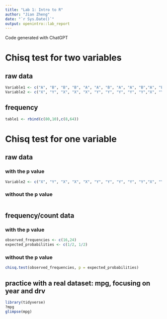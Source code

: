 ---
title: "Lab 1: Intro to R"
author: "Jian Zheng"
date: "`r Sys.Date()`"
output: openintro::lab_report
---

Code generated with ChatGPT

# Chisq test for two variables
## raw data
```{r}
Variable1 <- c("A", "B", "B", "B", "A", "A", "B", "A", "A", "B","A", "B", "B", "B", "A", "B", "B", "A", "A", "B","A", "B", "B", "B", "A", "A", "B", "A", "A", "B","A", "B", "B", "B", "A", "B", "B", "A", "A", "B")
Variable2 <- c("X", "Y", "X", "X", "X", "Y", "Y", "Y", "Y", "Y","X", "Y", "X", "X", "X", "Y", "Y", "Y", "Y", "Y","X", "Y", "X", "X", "X", "Y", "Y", "Y", "Y", "Y","X", "Y", "X", "X", "X", "Y", "Y", "Y", "Y", "Y")


```

## frequency

```{r}
table1 <- rbind(c(80,10),c(8,64))

```

# Chisq test for one variable
## raw data

### with the p value
```{r}
Variable2 <- c("X", "Y", "X", "X", "X", "Y", "Y", "Y", "Y", "Y","X", "Y", "X", "X", "X", "Y", "Y", "Y", "Y", "Y","X", "Y", "Y", "Y", "Y", "Y", "Y", "Y", "Y", "Y","Y", "Y", "X", "X", "X", "Y", "Y", "Y", "Y", "Y", "Z", "Z", "Z", "Z", "Z", "Z", "Z")

```

### without the p value
```{r}

```
## frequency/count data
### with the p value
```{r}
observed_frequencies <- c(16,24)
expected_probabilities <- c(1/2, 1/2)

```
### without the p value
```{r}
chisq.test(observed_frequencies, p = expected_probabilities)
```

## practice with a real dataset: mpg, focusing on year and drv

```{r}
library(tidyverse)
?mpg
glimpse(mpg)
```

